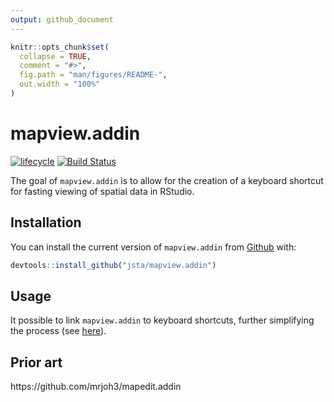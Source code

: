 ```yaml
---
output: github_document
---
```


<!-- README.md is generated from README.Rmd. Please edit that file -->

```r
knitr::opts_chunk$set(
  collapse = TRUE,
  comment = "#>",
  fig.path = "man/figures/README-",
  out.width = "100%"
)
```
# mapview.addin

[![lifecycle](https://img.shields.io/badge/lifecycle-experimental-orange.svg)](https://www.tidyverse.org/lifecycle/#experimental)
[![Build Status](https://travis-ci.org/jsta/mapview.addin.svg?branch=master)](https://travis-ci.org/jsta/mapview.addin)

The goal of `mapview.addin` is to allow for the creation of a keyboard shortcut for fasting viewing of spatial data in RStudio.

## Installation

You can install the current version of `mapview.addin` from [Github](https://github.com/jsta/mapview.addin) with:

``` r
devtools::install_github("jsta/mapview.addin")
```

## Usage

It possible to link `mapview.addin` to keyboard shortcuts, further simplifying the process (see [here](https://rstudio.github.io/rstudioaddins/#keyboard-shorcuts)).   

## Prior art

https://github.com/mrjoh3/mapedit.addin
